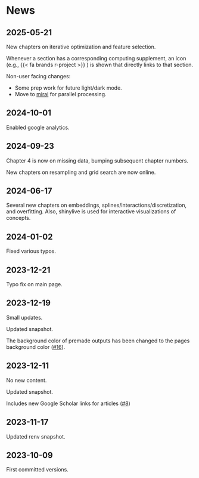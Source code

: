 # News {.unlisted .unnumbered}

## 2025-05-21

New chapters on iterative optimization and feature selection. 

Whenever a section has a corresponding computing supplement, an icon (e.g., {{< fa brands r-project >}} ) is shown that directly links to that section.  

Non-user facing changes: 

- Some prep work for future light/dark mode.
- Move to [mirai](https://mirai.r-lib.org/index.html) for parallel processing. 

## 2024-10-01

Enabled google analytics.

## 2024-09-23

Chapter 4 is now on missing data, bumping subsequent chapter numbers. 

New chapters on resampling and grid search are now online. 

## 2024-06-17  {.unlisted .unnumbered}

Several new chapters on embeddings, splines/interactions/discretization, and overfitting. Also, shinylive is used for interactive visualizations of concepts.

## 2024-01-02  {.unlisted .unnumbered}

Fixed various typos. 

## 2023-12-21  {.unlisted .unnumbered}

Typo fix on main page. 

## 2023-12-19  {.unlisted .unnumbered}

Small updates. 

Updated snapshot.

The background color of premade outputs has been changed to the pages background color ([#16](https://github.com/aml4td/website/pull/16)).


## 2023-12-11  {.unlisted .unnumbered}

No new content. 

Updated snapshot. 

Includes new Google Scholar links for articles ([#8](https://github.com/aml4td/website/pull/8))

## 2023-11-17  {.unlisted .unnumbered}

Updated renv snapshot. 

## 2023-10-09  {.unlisted .unnumbered}

First committed versions. 


